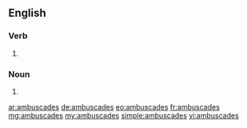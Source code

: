 ==English==

===Verb===
{{head|en|verb form}}

# {{en-third-person singular of|ambuscade}}

===Noun===
{{head|en|plural}}
# {{plural of|ambuscade|lang=en}}

[[ar:ambuscades]]
[[de:ambuscades]]
[[eo:ambuscades]]
[[fr:ambuscades]]
[[mg:ambuscades]]
[[my:ambuscades]]
[[simple:ambuscades]]
[[vi:ambuscades]]